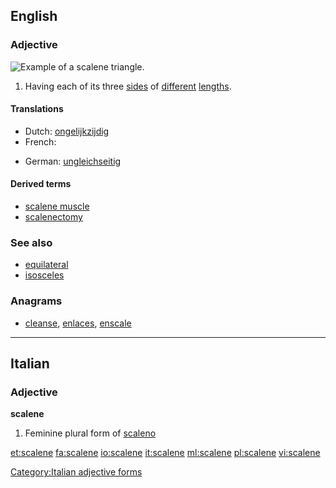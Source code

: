 ==English==

===Adjective===
[[Image:Triangle.Scalene.svg|thumb|right|Example of a scalene triangle.]]
{{en-adj}}

# {{geometry|of a triangle}} Having each of its three [[side]]s of [[different]] [[length]]s.

====Translations====
{{trans-top|sides of different lengths}}
* Dutch: [[ongelijkzijdig]]
* French: {{t|fr|scalène}}
{{trans-mid}}
* German: [[ungleichseitig]]
{{trans-bottom}}

====Derived terms====
* [[scalene muscle]]
* [[scalenectomy]]

===See also===
* [[equilateral]]
* [[isosceles]]

===Anagrams===
* [[cleanse#English|cleanse]], [[enlaces#English|enlaces]], [[enscale#English|enscale]]

----

==Italian==

===Adjective===
'''scalene''' {{f}}

# Feminine plural form of [[scaleno]]

[[Category:Italian adjective forms]]

[[et:scalene]]
[[fa:scalene]]
[[io:scalene]]
[[it:scalene]]
[[ml:scalene]]
[[pl:scalene]]
[[vi:scalene]]